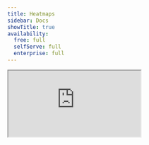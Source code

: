 ```yaml
---
title: Heatmaps
sidebar: Docs
showTitle: true
availability:
  free: full
  selfServe: full
  enterprise: full
---
```


<iframe
    src="https://www.youtube-nocookie.com/embed/2jQco8hEvTI?start=250"
    className="rounded shadow-xl"
/>

Heatmaps shows you how users are interacting with elements on your website or app. 

To start, ensure you enable the capturing of heatmap data in [your project settings](https://us.posthog.com/settings/project-autocapture#heatmaps) or with the `enable_heatmaps` key in the [JavaScript Web SDK initialization config](/docs/libraries/js/config). Heatmap data is captured along with other events, so it doesn't contribute to your bill, but the clickmap requires [autocapture](/docs/product-analytics/autocapture) and the scrollmap requires pageleave events. 

To view your heatmaps, click the heatmap icon on the toolbar.

![Launch toolbar heatmaps](https://res.cloudinary.com/dmukukwp6/image/upload/v1710055416/posthog.com/contents/images/tutorials/toolbar/toolbar-heatmap.png)

There are three kinds of heatmaps in the toolbar:

1. **Heatmap:** which captures mouse movements, clicks, dead clicks, and rageclicks and shows you a heatmap of these interactions.

2. **Scrollmap:** which shows you how far users are scrolling down your page.

3. **Clickmap:** AKA the OG heatmap. It uses autocapture to show you the elements users are clicking on your website.

## Heatmaps

The heatmap shows where on the page users are clicking, dead clicking, rageclicking, or moving their mouse. Unlike the clickmap, the user doesn't need to click on a clickable element, so you can see where users are trying to click but can't. 

There are multiple options to configure your heatmap.

![Heatmap settings](https://res.cloudinary.com/dmukukwp6/image/upload/v1716592885/posthog.com/contents/docs/toolbar/settings.png)

### Aggregation

The heatmap can show a count of events or of unique users. The default is to show the count of events.

> **Note:** The unique users count is based on the user's distinct ID, so if a user is using multiple devices or browsers, they are counted as multiple users. This is so that the heatmap can be much faster to load. The clickmap can be used when you want exact counts.

### Viewport accuracy

You can set a tolerance for the viewport accuracy. This enables you to view the heatmap on a different sized screen from your users. You can reduce viewport accuracy to include events from different sized screens. 

This means that you get more data but the position might not be as accurate. 

![Viewport accuracy](https://res.cloudinary.com/dmukukwp6/image/upload/v1716592899/posthog.com/contents/docs/toolbar/accuracy.png)

### Color palette

The default palette for the heatmap is a gradient from red to green. This won't be visible for all users or against all site color themes. You can change the color palette to a different gradient or to a single color.

### Fixed positioning

Some clicks are on elements that don't move when the page scrolls. Our JavaScript SDK attempts to detect fixed elements, such as headers or modals, and show those heatmap areas, ignoring the scroll value. 

You can change fixed positioning so these clicks move when scrolled or hide them entirely.

## Scrollmaps

The scrollmap uses data from pageview and pageleave events to show how far down the page users are scrolling. 

![Scrollmap](https://res.cloudinary.com/dmukukwp6/image/upload/v1716593249/posthog.com/contents/docs/toolbar/scrollmap.png)

## Clickmaps

With the clickmap, clickable elements on your website will have a red overlay with numbers on them. Here's an example of our website with the heatmap enabled:

![An example from the PostHog website showing the click map highlighting a number of page elements. Some showing a count of clicks and one also showing a rageclick](https://res.cloudinary.com/dmukukwp6/image/upload/v1710055416/posthog.com/contents/images/tutorials/toolbar/posthog-heatmap-example.png)

Each number in the top right box of each element represents the total number of clicks in the last 7 days. The number in the top left of the element is the number of rageclicks. A rageclick is collected when a user clicks on a static element more than three times in a one-second window.

Numbers at the bottom or top of the screen indicate that there are more elements that are not currently being displayed on the page.

### How to create an action from the clickmap

With the clickmap enabled, click on any element. This opens a menu where you can then create an [action](/docs/data/actions) from it.

![How to create an action using the clickmap](https://res.cloudinary.com/dmukukwp6/video/upload/v1710055416/posthog.com/contents/images/products/product-analytics/heatmaps-create-action.mp4)

### Loading more data

If you have many events, you may need to load more data to see everything on the clickmap. To do this, click on the load more button in the clickmap menu.

![How to load more data in the clickmap menu](https://res.cloudinary.com/dmukukwp6/image/upload/v1710055416/posthog.com/contents/images/products/product-analytics/heatmaps-load-more.png)

### Matching links by their target URL

By default, the toolbar matches clicks using the elements on the page, and not by their target URLs (i.e., `href` attribute). This is fine for most scenarios where you have static elements with the same target URL. However, this may not be ideal for dynamic lists that have different target URLs depending on the underlying data.

For example, consider the following screenshot of a list of elements for "Newly seen persons" from the PostHog app:

![the list of recent insights showing several clicks](https://res.cloudinary.com/dmukukwp6/image/upload/v1710055416/posthog.com/contents/images/products/product-analytics/heatmaps-target-url-off.png)

The "Newly seen persons" shows the most recent list of persons using the app and is constantly being updated as new users use the app. In the clickmap, we see 106 clicks for the **first element**. This doesn't mean that the this specific person in the list received 106 clicks, but rather that the first element in the list received 106 clicks, regardless of which person was shown.

If we were interested in the number of clicks each specific person in the list received (regardless of which position they appeared in), then we can turn on "Match links by their target URL" in the clickmap menu. This matches clicks to elements based on their target URLs.

![How to enable link matching in the clickmap](https://res.cloudinary.com/dmukukwp6/image/upload/v1710055416/posthog.com/contents/images/products/product-analytics/heatmaps-match-link.png)

For example, if we enable this for our previous example, we see much fewer clicks. This is because we are now seeing clicks on each specific user:

![How to enable link matching in the clickmap](https://res.cloudinary.com/dmukukwp6/image/upload/v1710055416/posthog.com/contents/images/products/product-analytics/heatmaps-target-url-on.png)

## Combining maps from similar pages using wildcards

If you have similar pages that have dynamic content based on an identifier in the URL (e.g., product pages on an ecommerce site), you can combine their heatmap data using wildcards `*` in the heatmap menu.

For example, if the product pages on an ecommerce site use a URL format of `https://yourwebsite.com/products/product-id`, you can use the wildcard URL `https://yourwebsite.com/products/*` to display a combined heatmap from all the product pages.

![Toolbar heatmaps popover menu being used to add a wildcard into the URL](https://res.cloudinary.com/dmukukwp6/image/upload/v1710055416/posthog.com/contents/images/products/product-analytics/toolbar-heatmap-wildcard.png)

